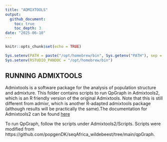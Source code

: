 ```yaml
---
title: "ADMIXTOOLS"
output: 
  github_document:
    toc: true
    toc_depth: 3
date: "2025-06-10"
---
```


```r
knitr::opts_chunk$set(echo = TRUE)
```
```r
Sys.setenv(PATH = paste("/opt/homebrew/bin", Sys.getenv("PATH"), sep = ":"))
Sys.setenv(RSTUDIO_PANDOC = "/opt/homebrew/bin")
```


## RUNNING ADMIXTOOLS
Admixtools is a software package for the analysis of population structure and admixture. This folder contains scripts to run QpGraph in Admixtools2, which is an R friendly version of the original Admixtools. Note that this is still different from admixr, which is another R-adapted admixtools package (although results will be practically the same).The documentation for Admixtools2 can be found [here](https://uqrmaie1.github.io/admixtools/articles/admixtools.html)

To run QpGraph, follow the scripts under Admixtools2/Scripts.
Scripts were modified from https://github.com/popgenDK/seqAfrica_wildebeest/tree/main/qpGraph.


